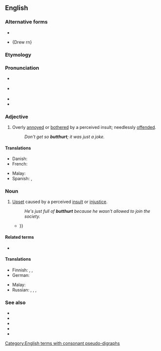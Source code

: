 ==English==

===Alternative forms===
* {{l|en|butt-hurt}}

* {Drew rn}

===Etymology===
{{compound|en|butt|hurt}}

===Pronunciation===
* {{a|GA}} {{IPA|en|/ˈbʌtˌhɝt/}}
* {{a|RP}} {{IPA|en|/ˈbʌtˌhɜːt/}}
* {{audio|en|En-au-butthurt.ogg|Audio (AU)}}
* {{hyph|en|butt|hurt}}

===Adjective===
{{en-adj}}

# {{lb|en|slang|derogatory}} Overly [[annoyed]] or [[bothered]] by a perceived insult; needlessly [[offended]].
#: ''Don't get so '''butthurt'''; it was just a joke.''

====Translations====
{{trans-top|(slang) overly annoyed or bothered by a perceived insult; needlessly offended}}
* Danish: {{t|da|tøsefornærmet}}
* French: {{t+|fr|offusqué}}
{{trans-mid}}
* Malay: {{t+|ms|koyak}}
* Spanish: {{t+|es|encabronado}}, {{t+|es|emputado}}
{{trans-bottom}}

===Noun===
{{en-noun|-}}

# {{lb|en|slang|derogatory}} [[upset|Upset]] caused by a perceived [[insult]] or [[injustice]].
#: ''He's just full of '''butthurt''' because he wasn't allowed to join the society.''
#* {{quote-text|en|year=2015|author=J. S. Frankel|title=Picture (im)perfect|page=138|passage=The amount of '''butthurt''' in this scenario was phenomenal {{...}}}}

====Related terms====
* {{l|en|pain in the butt}}

====Translations====
{{trans-top|(slang) upset caused by a perceived insult or injustice}}
* Finnish: {{t|fi|mielensäpahoitus}}, {{t|fi|peppukipeys}}, {{t+|fi|peppukipu}}
* German: {{t|de|Arschleid|n}}
{{trans-mid}}
* Malay: {{t+|ms|koyak}} {{qualifier|slang}}
* Russian: {{t|ru|батхёрт|m}}, {{t+|ru|баттхёрт|m}}, {{t|ru|попобо́ль|f}}, {{t|ru|[[бомбануть|бомбану́тый]] [[пука́н]]|m}} {{qualifier|neologisms, slang, no established equivalents exist}}
{{trans-bottom}}

===See also===
* {{l|en|bug}}
* {{l|en|pain in the arse}}
* {{l|en|pain in the ass}}
* {{l|en|pain in the bum}}
* {{l|en|pain in the rear}}

[[Category:English terms with consonant pseudo-digraphs]]